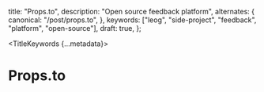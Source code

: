 
  title: "Props.to",
  description: "Open source feedback platform",
  alternates: {
    canonical: "/post/props.to",
  },
  keywords: ["leog", "side-project", "feedback", "platform", "open-source"],
  draft: true,
};

<TitleKeywords {...metadata}>
  # Props.to
</TitleKeywords>
<AnimatedName />


